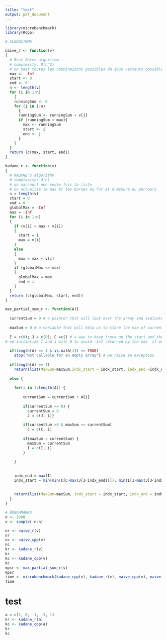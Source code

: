 ```yaml
---
title: "test"
output: pdf_document
---
```


```r
library(microbenchmark)
library(Rcpp)
```


```r
# ALGORITHMS

naive_r <- function(v)
{
  # Brut Force algorithm
  # complexity: O(n^2)
  # on test toutes les combinaisons possibles de sous vecteurs possibles
  max <- -Inf
  start <- 0
  end <- 0
  n <- length(v)
  for (i in 1:n)
    {
    runningSum <- 0
    for (j in i:n)
      {
      runningSum <- runningSum + v[j]
      if (runningSum > max){
        max <- runningSum
        start <- i
        end <- j
      }
    }
  }
  return (c(max, start, end))
}

kadane_r <- function(v) 
{
  # KADANE's algorithm
  # complexity: O(n)
  # on parcourt une seule fois la liste
  # on actualise le max et les bornes au fur et à mesure du parcours
  n = length(v)
  start = 0
  end = 0
  globalMax = -Inf
  max = -Inf
  for (i in 1:n) 
  {
    if (v[i] > max + v[i]) 
    {
      start = i
      max = v[i]
    } 
    else
    {
      max = max + v[i]
    }
    if (globalMax <= max) 
    {
      globalMax = max
      end = i
    }
  }
  return (c(globalMax, start, end))
}

max_partial_sum_r <- function(A){
  
  currentSum = 0 # a pointer that will look over the array and evaluate the accumulated                   sum at each iteration
  
  maxSum = 0 # a variable that will help us to store the max of currentSum at each step
  
  I = c(0); J = c(0); C =c() # a way to keep truck on the start and the end indices of the                                         subarray we are looking for
# we initialize I and J with 0 to avoid -Inf returned by the max  if one of them is     epmty 
  
  if(length(A) == 1 & is.na(A[1]) == TRUE)
    stop("Not callable for an empty array") # we raise an exception
  
  if(length(A) == 1) 
    return(list(MaxSum=maxSum,indx_start = indx_start, indx_end =indx_end))
  
  else {
    
    for(i in 1:length(A)) {
      
        currentSum = currentSum + A[i]
        
        if(currentSum <= 0) {
          currentSum = 0
          J = c(J, i)}
        
        if(currentSum >0 & maxSum >= currentSum)
          C = c(C, i)
          
        if(maxSum < currentSum) {
          maxSum = currentSum
          I = c(I, i)
        }
        
    }
    
    
    indx_end = max(I)
    indx_start = min(min(C[C>max(J[J<indx_end])]), min(I[I>max(J[J<indx_end])]))
    
    
    return(list(MaxSum=maxSum, indx_start = indx_start, indx_end = indx_end))
  }
}
```

```r
# BENCHMARKS
n <- 1000
v <- sample(-n:n)

nr <- naive_r(v)
nr
nc <- naive_cpp(v)
nc
kr <- kadane_r(v)
kr
kc <- kadane_cpp(v)
kc
mpsr <- max_partial_sum_r(v)
mpsr
time <- microbenchmark(kadane_cpp(v), kadane_r(v), naive_cpp(v), naive_r(v), max_partial_sum_r(v))
time
```


# test

```r
a = c(1, 0, -1, -3, 1)
kr <- kadane_r(a)
kc <- kadane_cpp(a)
kr
kc
```











